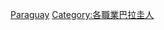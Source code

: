 {{Commonscat|Actors from Paraguay}}

[[Category:各國演員|Paraguay]]
[[Category:各職業巴拉圭人|Category:各職業巴拉圭人]]